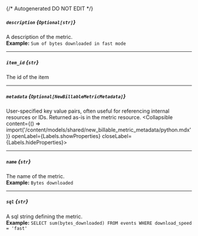 {/* Autogenerated DO NOT EDIT  */}

##### `description` *{`Optional[str]`}*
A description of the metric.
<br/>
**Example:** `Sum of bytes downloaded in fast mode`

---
##### `item_id` *{`str`}*
The id of the item

---
##### `metadata` *{`Optional[NewBillableMetricMetadata]`}*
User\-specified key value pairs, often useful for referencing internal resources or IDs. Returned as\-is in the metric resource.
<Collapsible content={() => import('/content/models/shared/new_billable_metric_metadata/python.mdx')} openLabel={Labels.showProperties} closeLabel={Labels.hideProperties}>
</Collapsible>

---
##### `name` *{`str`}*
The name of the metric.
<br/>
**Example:** `Bytes downloaded`

---
##### `sql` *{`str`}*
A sql string defining the metric.
<br/>
**Example:** `SELECT sum(bytes_downloaded) FROM events WHERE download_speed = 'fast'`


